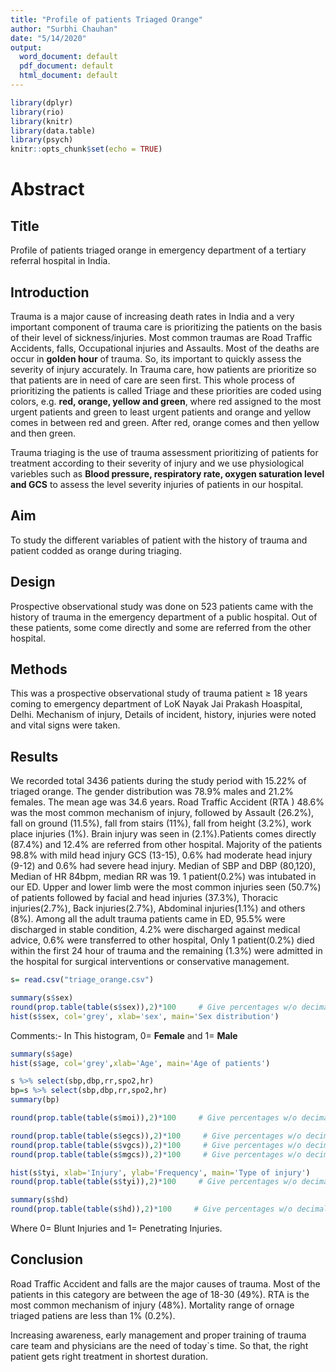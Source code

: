---
title: "Profile of patients Triaged Orange"
author: "Surbhi Chauhan"
date: "5/14/2020"
output:
  word_document: default
  pdf_document: default
  html_document: default
---
```{r setup, include=FALSE}
library(dplyr)
library(rio)
library(knitr)
library(data.table)
library(psych)
knitr::opts_chunk$set(echo = TRUE)
```



# Abstract

## Title
Profile of patients triaged orange in emergency department of a tertiary referral hospital in India.

## Introduction
Trauma is a major cause of increasing death rates in India and a very important component of trauma care is prioritizing the patients on the basis of their level of sickness/injuries. Most common traumas are Road Traffic Accidents, falls, Occupational injuries and Assaults. Most of the deaths are occur in **golden hour** of trauma. So, its important to quickly assess the severity of injury accurately.
In Trauma care, how patients are prioritize so that patients are in need of care are seen first. This whole process of prioritizing the patients is called Triage and these priorities are coded using colors, e.g. **red, orange, yellow and green**, where red assigned to the most urgent patients and green to least urgent patients and orange and yellow comes in between red and green. After red, orange comes and then yellow and then green.

Trauma triaging is the use of trauma assessment prioritizing of patients for treatment according to their severity of injury and we use physiological variebles such as **Blood pressure, respiratory rate, oxygen saturation level and GCS** to assess the level severity injuries of patients in our hospital.

## Aim
To study the different variables of patient with the history of trauma and patient codded as orange during triaging.

## Design
Prospective observational study was done on 523 patients came with the history of trauma in the emergency department of a public hospital. Out of these patients, some come directly and some are referred from the other hospital.



## Methods
This was a prospective observational study of trauma patient ≥ 18 years coming to emergency department of LoK Nayak Jai Prakash Hoaspital, Delhi. Mechanism of injury, Details of incident, history, injuries were noted and vital signs were taken.

## Results
We recorded total 3436 patients during the study period with 15.22% of triaged orange. The gender distribution was 78.9% males and 21.2% females. The mean age was 34.6 years. Road Traffic Accident (RTA ) 48.6% was the most common mechanism of injury, followed by Assault (26.2%), fall on ground (11.5%), fall from stairs (11%), fall from height (3.2%), work place injuries (1%). Brain injury was seen in (2.1%).Patients comes directly (87.4%) and 12.4% are referred from other hospital.
Majority of the patients 98.8% with mild head injury GCS (13-15), 0.6% had moderate head injury (9-12) and 0.6% had severe head injury. Median of SBP and DBP (80,120), Median of HR 84bpm, median RR was 19.
1 patient(0.2%) was intubated in our ED. Upper and lower limb were the most common injuries seen (50.7%) of patients followed by facial and head injuries (37.3%), Thoracic injuries(2.7%), Back injuries(2.7%), Abdominal injuries(1.1%) and others (8%).
Among all the adult trauma patients came in ED, 95.5% were discharged in stable condition, 4.2% were discharged against medical advice, 0.6% were transferred to other hospital, Only 1 patient(0.2%) died within the first 24 hour of trauma and the remaining (1.3%) were admitted in the hospital for surgical interventions or conservative management.

```{r}
s= read.csv("triage_orange.csv")
```


```{r}
summary(s$sex)
round(prop.table(table(s$sex)),2)*100     # Give percentages w/o decimal places
hist(s$sex, col='grey', xlab='sex', main='Sex distribution')
```
Comments:- In This histogram, 0= **Female** and 1= **Male**

```{r}
summary(s$age)
hist(s$age, col='grey',xlab='Age', main='Age of patients')
```

```{r}
s %>% select(sbp,dbp,rr,spo2,hr)
bp=s %>% select(sbp,dbp,rr,spo2,hr)
summary(bp)
```

```{r}
round(prop.table(table(s$moi)),2)*100     # Give percentages w/o decimal places
```

```{r}
round(prop.table(table(s$egcs)),2)*100     # Give percentages w/o decimal places
round(prop.table(table(s$vgcs)),2)*100     # Give percentages w/o decimal places
round(prop.table(table(s$mgcs)),2)*100     # Give percentages w/o decimal places
```

```{r}
hist(s$tyi, xlab='Injury', ylab='Frequency', main='Type of injury')
round(prop.table(table(s$tyi)),2)*100     # Give percentages w/o decimal places
```

```{r}
summary(s$hd)
round(prop.table(table(s$hd)),2)*100     # Give percentages w/o decimal places
```

Where 0= Blunt Injuries and 1= Penetrating Injuries.

## Conclusion
Road Traffic Accident and falls are the major causes of trauma. Most of the patients in this category are between the age of 18-30 (49%). RTA is the most common mechanism of injury (48%). Mortality range of ornage triaged patiens are less than 1% (0.2%).

Increasing awareness, early management and proper training of trauma care team and physicians are the need of today`s time. So that, the right patient gets right treatment in shortest duration.
